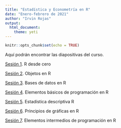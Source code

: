 ```yaml
---
title: "Estadística y Econometría en R"
date: "Enero-febrero de 2021"
author: "Irvin Rojas"
output:
  html_document:
    theme: yeti
---
```


```r
knitr::opts_chunk$set(echo = TRUE)
```

Aquí podrán encontrar las diapositivas del curso.

[Sesión 1](https://rojasirvin.github.io/EEenR/slides/sesion1.html#1). R desde cero

[Sesión 2](https://rojasirvin.github.io/EEenR/slides/sesion2.html#1). Objetos en R

[Sesión 3](https://rojasirvin.github.io/EEenR/slides/sesion3.html#1). Bases de datos en R

[Sesión 4](https://rojasirvin.github.io/EEenR/slides/sesion4.html#1). Elementos básicos de programación en R

[Sesión 5](https://rojasirvin.github.io/EEenR/slides/sesion5.html#1). Estadística descriptiva R

[Sesión 6](https://rojasirvin.github.io/EEenR/slides/sesion6.html#1). Principios de gráficas en R

[Sesión 7](https://rojasirvin.github.io/EEenR/slides/sesion7.html#1). Elementos intermedios de programación en R